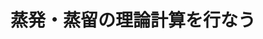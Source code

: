 ﻿---
title: "蒸発・蒸留の理論計算を行なう"
category: "物質理工学院"
vol: 11
interviewee: "浅野・小菅 "
url: ""
tags: []
pdf: "11-5.pdf"
career: ""
preface: "蒸留操作は最も古く、かつ最も重要な物質の分離法の一種であり、紀元前前から蒸留酒の製法として利用されてきた。現在でも、石油の分留などで化学工業に多大な貢献をしている。ところが蒸留操作は物質を気化させて、さらにそれを凝縮させるため、分離がどのように行われるかを知るためには、熱の移動と物質の移動の両方を調べなければならない。化学工学科の浅野・小菅研では、蒸留の分離性能の理論計算をはじめとして、蒸散などによる物質移動についての研究を行なっている。今回は浅野教授に研究についてのお話をうかがった。"
---
